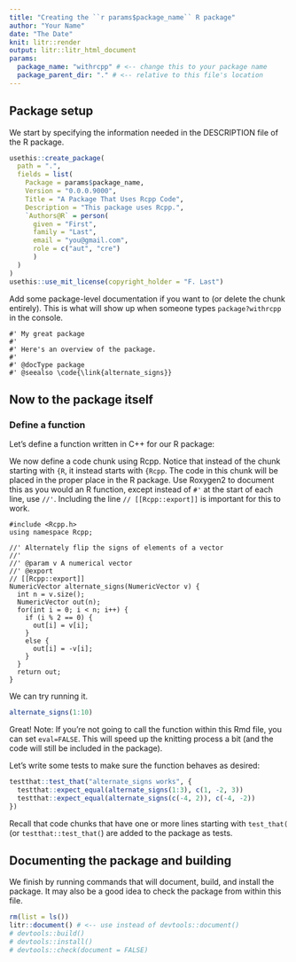 ```yaml
---
title: "Creating the ``r params$package_name`` R package"
author: "Your Name"
date: "The Date"
knit: litr::render
output: litr::litr_html_document
params:
  package_name: "withrcpp" # <-- change this to your package name
  package_parent_dir: "." # <-- relative to this file's location
---
```


<!-- This Rmd file contains all the code needed to define an R package.  Press "Knit" in RStudio or more generally run `litr::render("name-of-this-file.Rmd")` to generate the R package.  Remember that when you want to modify anything about the R package, you should modify this document rather than the package that is outputted.
-->

## Package setup

We start by specifying the information needed in the DESCRIPTION file of the R package.

```r
usethis::create_package(
  path = ".",
  fields = list(
    Package = params$package_name,
    Version = "0.0.0.9000",
    Title = "A Package That Uses Rcpp Code",
    Description = "This package uses Rcpp.",
    `Authors@R` = person(
      given = "First",
      family = "Last",
      email = "you@gmail.com",
      role = c("aut", "cre")
      )
  )
)
usethis::use_mit_license(copyright_holder = "F. Last")
```

Add some package-level documentation if you want to (or delete the chunk entirely).  This is what will show up when someone types `package?withrcpp` in the console.

```package_doc
#' My great package
#'
#' Here's an overview of the package.
#' 
#' @docType package
#' @seealso \code{\link{alternate_signs}}
```

## Now to the package itself

### Define a function

Let's define a function written in C++ for our R package:

We now define a code chunk using Rcpp.  Notice that instead of the chunk starting with `{R`, it instead starts with `{Rcpp`.  The code in this chunk will be placed in the proper place in the R package.  Use Roxygen2 to document this as you would an R function, except instead of `#'` at the start of each line, use `//'`.  Including the line `// [[Rcpp::export]]` is important for this to work.

```Rcpp
#include <Rcpp.h>
using namespace Rcpp;

//' Alternately flip the signs of elements of a vector
//' 
//' @param v A numerical vector
//' @export
// [[Rcpp::export]]
NumericVector alternate_signs(NumericVector v) {
  int n = v.size();
  NumericVector out(n);
  for(int i = 0; i < n; i++) {
    if (i % 2 == 0) {
      out[i] = v[i];
    }
    else {
      out[i] = -v[i];
    }
  }
  return out;
}
```

We can try running it.

```r
alternate_signs(1:10)
```

Great!  Note: If you're not going to call the function within this Rmd file, you can set `eval=FALSE`.  This will speed up the knitting process a bit (and the code will still be included in the package).


Let's write some tests to make sure the function behaves as desired:

```r
testthat::test_that("alternate_signs works", {
  testthat::expect_equal(alternate_signs(1:3), c(1, -2, 3))
  testthat::expect_equal(alternate_signs(c(-4, 2)), c(-4, -2))
})
```

Recall that code chunks that have one or more lines starting with `test_that(` (or `testthat::test_that(`) are added to the package as tests.

## Documenting the package and building

We finish by running commands that will document, build, and install the package.  It may also be a good idea to check the package from within this file.

```r
rm(list = ls())
litr::document() # <-- use instead of devtools::document()
# devtools::build()
# devtools::install()
# devtools::check(document = FALSE)
```


